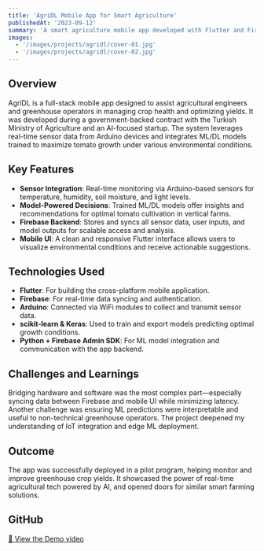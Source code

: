 ```yaml
---
title: 'AgriDL Mobile App for Smart Agriculture'
publishedAt: '2023-09-12'
summary: 'A smart agriculture mobile app developed with Flutter and Firebase, integrated with Arduino sensors and deep learning models to optimize tomato growth in vertical farming setups. Built during a contract with the Turkish Ministry of Agriculture.'
images:
  - '/images/projects/agridl/cover-01.jpg'
  - '/images/projects/agridl/cover-02.jpg'
---
```


## Overview

AgriDL is a full-stack mobile app designed to assist agricultural engineers and greenhouse operators in managing crop health and optimizing yields. It was developed during a government-backed contract with the Turkish Ministry of Agriculture and an AI-focused startup. The system leverages real-time sensor data from Arduino devices and integrates ML/DL models trained to maximize tomato growth under various environmental conditions.

## Key Features

- **Sensor Integration**: Real-time monitoring via Arduino-based sensors for temperature, humidity, soil moisture, and light levels.
- **Model-Powered Decisions**: Trained ML/DL models offer insights and recommendations for optimal tomato cultivation in vertical farms.
- **Firebase Backend**: Stores and syncs all sensor data, user inputs, and model outputs for scalable access and analysis.
- **Mobile UI**: A clean and responsive Flutter interface allows users to visualize environmental conditions and receive actionable suggestions.

## Technologies Used

- **Flutter**: For building the cross-platform mobile application.
- **Firebase**: For real-time data syncing and authentication.
- **Arduino**: Connected via WiFi modules to collect and transmit sensor data.
- **scikit-learn & Keras**: Used to train and export models predicting optimal growth conditions.
- **Python + Firebase Admin SDK**: For ML model integration and communication with the app backend.

## Challenges and Learnings

Bridging hardware and software was the most complex part—especially syncing data between Firebase and mobile UI while minimizing latency. Another challenge was ensuring ML predictions were interpretable and useful to non-technical greenhouse operators. The project deepened my understanding of IoT integration and edge ML deployment.

## Outcome

The app was successfully deployed in a pilot program, helping monitor and improve greenhouse crop yields. It showcased the power of real-time agricultural tech powered by AI, and opened doors for similar smart farming solutions.

## GitHub

[🔗 View the Demo video](https://youtu.be/4DtQmGzij3w)
